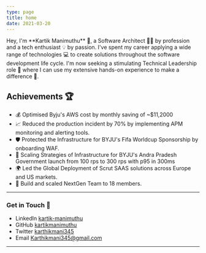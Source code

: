 ```yaml
---
type: page
title: home
date: 2021-03-20
---
```



<ProfileCard imageUrl={personalization.profilePicPublicPath}>
  Hey, I'm **Kartik Manimuthu** 👋, a Software Architect 👨‍💻 by profession and a
  tech enthusiast 💡 by passion. I've spent my career applying a wide range of
  technologies 💻 to create solutions throughout the software development life
  cycle. I'm now seeking a stimulating Technical Leadership role 🚀 where I can
  use my extensive hands-on experience to make a difference 🌟.
</ProfileCard>

## Achievements 🏆

- 💰 Optimised Byju's AWS cost by monthly saving of ~$11,2000
- 📈 Reduced the production incident by 70% by implementing APM monitoring and alerting tools.
- 🛡️ Protected the Infrastructure for BYJU's Fifa Worldcup Sponsorship by onboarding WAF.
- 🚀 Scaling Strategies of Infrastructure for BYJU's Andra Pradesh Government launch from 100 rps to 300 rps with p95 in 300ms
- 🌍 Led the Global Deployment of Scrut SAAS solutions across Europe and US markets.
- 👥 Build and scaled NextGen Team to 18 members.

---

### Get in Touch 🤝

- LinkedIn [kartik-manimuthu](https://www.linkedin.com/in/kartik-manimuthu)
- GitHub [kartikmanimuthu](https://github.com/kartikmanimuthu)
- Twitter [karthikmani345](https://twitter.com/karthikmani345)
- Email Karthikmani345@gmail.com

---
